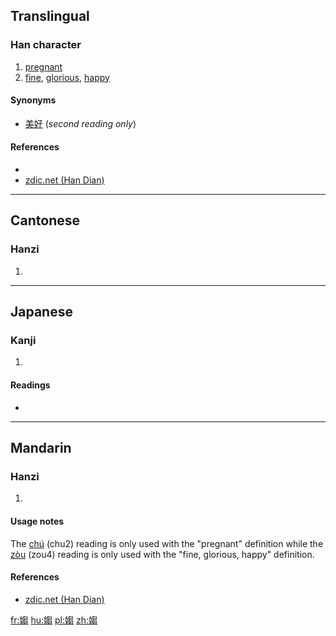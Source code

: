 ==Translingual==

===Han character===
{{Han char|rn=38|rad=女|as=10|sn=13|four=4742<sub>7</sub>|canj=女心山山 (VPUU)|ids=⿰[[女]][[芻]]}}

# [[pregnant]]
# [[fine]], [[glorious]], [[happy]]

====Synonyms====
* [[美好]] (''second reading only'')

====References====
* {{Han ref|kx=0267.370|dkj=06566|dj=0535.210|hdz=21072.180|uh=5AB0|ud=23216|bh=DCFA|bd=56570}}
*[http://www.zdic.net/zd/zi/ZdicE5ZdicAAZdicB0.htm zdic.net (Han Dian)]

----

==Cantonese==

===Hanzi===
{{yue-hanzi|jyut=[[co4]], [[zau1]]|y=cho4, jau1|sim=㛀}}

# {{defn|lang=yue|sort=女10}}

----

==Japanese==

===Kanji===
{{ja-kanji|grade=|rs=女10}}

# {{defn|lang=ja|sort=女10}}

====Readings====
* {{ja-readings|on=[[しう]] (shiu), [[す]] (su), [[しゅ]] (shu), [[じゅ]] (ju)|kun=[[はらむ]] (haramu), [[みめよい]] (mimeyoi), [[やもめ]] (yamome)}}

----

==Mandarin==

===Hanzi===
{{cmn-hanzi|sim=㛀|pin=[[chú]] ([[chu2]]), [[zòu]] ([[zou4]])|wg=ch'u<sup>2</sup>, tsou<sup>4</sup>}}

# {{defn|lang=cmn|sort=女10}}

====Usage notes====
The [[chú]] (chu2) reading is only used with the "pregnant" definition while the [[zòu]] (zou4) reading is only used with the "fine, glorious, happy" definition.

====References====
*[http://www.zdic.net/zd/zi/ZdicE5ZdicAAZdicB0.htm zdic.net (Han Dian)]

[[fr:媰]]
[[hu:媰]]
[[pl:媰]]
[[zh:媰]]